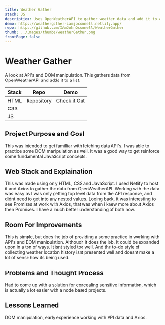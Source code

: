 ```yaml
---
title: Weather Gather
stack: JS
description: Uses OpenWeatherAPI to gather weather data and add it to a growing list of locations.
demo: https://weathergather-iamjoconnell.netlify.app/
repo: https://github.com/IAmJohnOconnell/WeatherGather
thumb: ../images/thumbs/weatherGather.png
frontPage: false
---
```



<ProjectHeader>

# Weather Gather

A look at API's and DOM manipulation. This gathers data from OpenWeatherAPI and adds it to a list.

| Stack | Repo                                                           | Demo                                                   |
| ----- | -------------------------------------------------------------- | ------------------------------------------------------ |
| HTML  | [Repository](https://github.com/IAmJohnOconnell/WeatherGather) | [Check it Out](https://weathergather-iamjoconnell.netlify.app/) |
| CSS   |                                                                |                                                        |
| JS    |                                                                |                                                        |

</ProjectHeader>

<ImgContainer>
	<GatsbyImage alt='IMAGE ALT' image={getImage(props.image)} />
</ImgContainer>

<ProjectDetailFlexContainer>

<ProjectSection>

## Project Purpose and Goal

This was intended to get familliar with fetching data API's. I was able to practice some DOM manipulation as well. It was a good way to get reinforce some fundamental JavaScript concepts.

</ProjectSection>

<ProjectSection>

## Web Stack and Explaination

This was made using only HTML, CSS and JavaScript. I used Netlify to host it and Axios to gather the data from OpenWeatherAPI. Working with the data was easy as I was only getting top level data from the API response, and didnt need to get into any nested values. Looing back, it was interesting to see Promises at work with Axios, that was when i knew more about Axios then Promises. I have a much better understanding of both now.

</ProjectSection>

<ProjectSection>

## Room For Improvements

This is simple, but does the job of providing a some practice in working with API's and DOM manipulation. Although it does the job, It could be expanded upon in a ton of ways. It isnt styled too well. And the to-do style of collecting weather location history isnt presented well and doesnt make a lot of sense how its being used.

</ProjectSection>

<ProjectSection>

## Problems and Thought Process

Had to come up with a solution for concealing sensitive information, which is actually a lot easier with a node based projects.

</ProjectSection>

</ProjectDetailFlexContainer>

<LessonsLearned>

## Lessons Learned

DOM manipulation, early experience working with API data and Axios.

</LessonsLearned>
